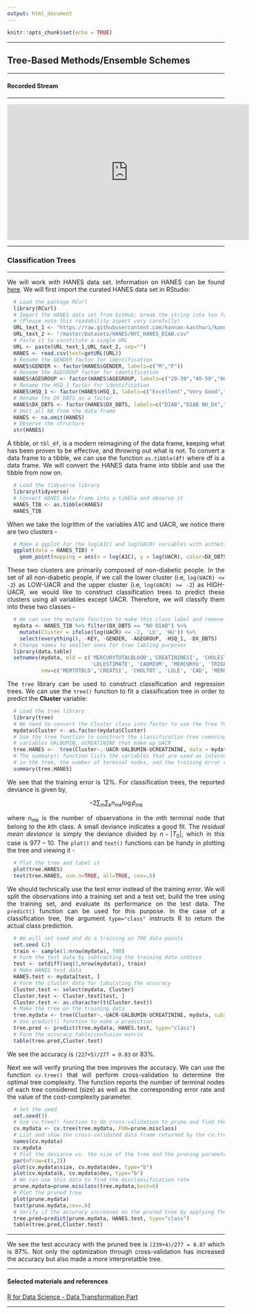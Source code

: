 ```yaml
---
output: html_document
---
```


```r
knitr::opts_chunk$set(echo = TRUE)
```

<style>

body {
text-align: justify;}

figure figcaption {
    text-align: center;}
</style>


---

## Tree-Based Methods/Ensemble Schemes  

---

#### Recorded Stream

---

<iframe width="560" height="315" src="https://www.youtube.com/embed/b01WTvQZ5ko" frameborder="0" allow="autoplay; encrypted-media" allowfullscreen></iframe>

---

### Classification Trees

---

We will work with HANES data set. Information on HANES can be found [here](http://nychanes.org/). We will first import the curated HANES data set in RStudio:

```r
  # Load the package RCurl
  library(RCurl)
  # Import the HANES data set from GitHub; break the string into two for readability
  # (Please note this readability aspect very carefully)
  URL_text_1 <- "https://raw.githubusercontent.com/kannan-kasthuri/kannan-kasthuri.github.io"
  URL_text_2 <- "/master/Datasets/HANES/NYC_HANES_DIAB.csv"
  # Paste it to constitute a single URL 
  URL <- paste(URL_text_1,URL_text_2, sep="")
  HANES <- read.csv(text=getURL(URL))
  # Rename the GENDER factor for identification
  HANES$GENDER <- factor(HANES$GENDER, labels=c("M","F"))
  # Rename the AGEGROUP factor for identification
  HANES$AGEGROUP <- factor(HANES$AGEGROUP, labels=c("20-39","40-59","60+"))
  # Rename the HSQ_1 factor for identification
  HANES$HSQ_1 <- factor(HANES$HSQ_1, labels=c("Excellent","Very Good","Good", "Fair", "Poor"))
  # Rename the DX_DBTS as a factor
  HANES$DX_DBTS <- factor(HANES$DX_DBTS, labels=c("DIAB","DIAB NO_DX","NO DIAB"))
  # Omit all NA from the data frame
  HANES <- na.omit(HANES)
  # Observe the structure
  str(HANES)
```

A tibble, or `tbl_df`, is a modern reimagining of the data frame, keeping what has been proven to be effective, and throwing out what is not. To convert a data frame to a tibble, we can use the function `as.tibble(df)` where df is a data frame. We will convert the HANES data frame into tibble and use the tibble from now on.

```r
  # Load the tidyverse library
  library(tidyverse)
  # Convert HANES data frame into a tibble and observe it
  HANES_TIB <- as.tibble(HANES)
  HANES_TIB
```

When we take the logrithm of the variables A1C and UACR, we notice there are two clusters -

```r
  # Make a ggplot for the log(A1C) and log(UACR) variables with asthetic color for the variable DX_DBTS
  ggplot(data = HANES_TIB) + 
    geom_point(mapping = aes(x = log(A1C), y = log(UACR), color=DX_DBTS))
```

These two clusters are primarily composed of non-diabetic people. In the set of all non-diabetic people, if we call the lower cluster (i.e,  `log(UACR) <= -2`) as LOW-UACR and the upper cluster (i.e, `log(UACR) >= -2`) as HIGH-UACR, we would like to construct classification trees to predict these clusters using all variables except UACR. Therefore, we will classify them into these two classes -

```r
  # We can use the mutate function to make this class label and remove non-necessary variables
  mydata <- HANES_TIB %>% filter(DX_DBTS == "NO DIAB") %>% 
    mutate(Cluster = ifelse(log(UACR) <= -2, 'LU', 'HU')) %>%
    select(everything(), -KEY, -GENDER, -AGEGROUP, -HSQ_1, -DX_DBTS)
  # Change names to smaller ones for tree labling purposes
  library(data.table)
  setnames(mydata, old = c('MERCURYTOTALBLOOD','CREATININESI', 'CHOLESTEROLTOTAL', 
                           'LDLESTIMATE', 'CADMIUM', 'MERCURYU', 'TRIGLYCERIDE'), 
           new=c('MERTOTBLD','CREATSI', 'CHOLTOT', 'LDLE', 'CAD', 'MERU', 'TRIG'))
```

The `tree` library can be used to construct classification and regression trees. We can use the `tree()` function to fit a classification tree in order to predict the **Cluster** variable:

```r
  # Load the tree library
  library(tree)
  # We need to convert the Cluster class into factor to use the tree function
  mydata$Cluster <- as.factor(mydata$Cluster)
  # Use the tree function to construct the classification tree removing the UACR and 
  # variables UALBUMIN, UCREATININE that make up UACR
  tree.HANES <-  tree(Cluster~.-UACR-UALBUMIN-UCREATININE, data = mydata)
  # The summary() function lists the variables that are used as internal nodes 
  # in the tree, the number of terminal nodes, and the training error rate
  summary(tree.HANES)
```

We see that the training error is 12%. For classification trees, the reported deviance is given by,

$$ -2 \sum_{m}\sum_{k}n_{mk}\log \hat{p}_{mk}$$

where $n_{mk}$ is the number of observations in the $m$th terminal node that belong to the $k$th class. A small deviance indicates a good fit. The _residual mean deviance_ is simply the deviance divided by $n-|T_{0}|$, which in this case is $977-10$. The `plot()` and `text()` functions can be handy in plotting the tree and viewing it -

```r
  # Plot the tree and label it
  plot(tree.HANES)
  text(tree.HANES, use.n=TRUE, all=TRUE, cex=.6)
```

We should technically use the test error instead of the training error. We will split the observations into a training set and a test set, build the tree using the training set, and evaluate its performance on the test data. The `predict()` function can be used for this purpose. In the case of a classification tree, the argument `type="class"` instructs R to return the actual class prediction. 

```r
  # We will set seed and do a training on 700 data points
  set.seed (2)
  train <- sample(1:nrow(mydata), 700)
  # Form the test data by subtracting the training data indices
  test <- setdiff(seq(1,nrow(mydata)), train)
  # Make HANES test data
  HANES.test <- mydata[test, ]
  # Form the cluster data for tabulating the accuracy
  Cluster.test <- select(mydata, Cluster) 
  Cluster.test <- Cluster.test[test, ]
  Cluster.test <- as.character(t(Cluster.test))
  # Make the tree on the training data 
  tree.mydata <- tree(Cluster~.-UACR-UALBUMIN-UCREATININE, mydata, subset=train)
  # Use predict() function to make a prediction
  tree.pred <- predict(tree.mydata, HANES.test, type="class")
  # Form the accuracy table/confusion matrix
  table(tree.pred,Cluster.test)
```

We see the accuracy is `(227+5)/277 = 0.83` or 83%.

Next we will verify pruning the tree improves the accuracy. We can use the function `cv.tree()` that will perform cross-validation to determine the optimal tree complexity. The function reports the number of terminal nodes of each tree considered (size) as well as the corresponding error rate and the value of the cost-complexity parameter.

```r
  # Set the seed
  set.seed(3)
  # Use cv.tree() function to do cross-validation to prune and find the optimal tree
  cv.mydata <- cv.tree(tree.mydata, FUN=prune.misclass)
  # List and show the cross-validated data frame returned by the cv.tree() function
  names(cv.mydata)
  cv.mydata
  # Plot the deviance vs. the size of the tree and the pruning parameter k/alpha 
  par(mfrow=c(1,2))
  plot(cv.mydata$size, cv.mydata$dev, type="b")
  plot(cv.mydata$k, cv.mydata$dev, type="b")
  # We can use this data to find the misclassification rate
  prune.mydata=prune.misclass(tree.mydata,best=6)
  # Plot the pruned tree
  plot(prune.mydata)
  text(prune.mydata,cex=.6)
  # Verify if the accuracy increases on the pruned tree by applying the test data
  tree.pred=predict(prune.mydata, HANES.test, type="class")
  table(tree.pred,Cluster.test)
```

---

We see the test accuracy with the pruned tree is `(239+4)/277 = 0.87` which is 87%. Not only the optimization through cross-validation has increased the accuracy but also made a more interpretatble tree.

---

#### Selected materials and references

[R for Data Science - Data Transformation Part](https://cran.r-project.org/doc/manuals/R-intro.pdf)

---